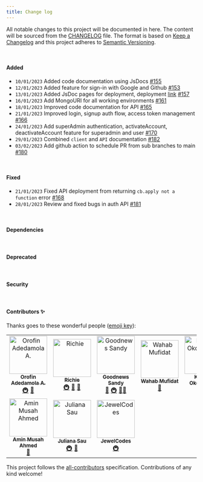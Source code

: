 ```yaml
---
title: Change log
---
```


<!-- PROJECT LOGO -->
All notable changes to this project will be documented in here. The content will be sourced from the [CHANGELOG](https://github.com/Open-Science-Community-Saudi-Arabia/MOOCs/blob/main/CHANGELOG.md) file.
The format is based on [Keep a Changelog](https://keepachangelog.com/en/1.0.0/)
and this project adheres to [Semantic Versioning](https://semver.org/spec/v2.0.0.html).

<!-- Add wider spacing between paragraph -->
<p>&nbsp;</p>

#### Added
- `10/01/2023` Added code documentation using JsDocs [#155](https://github.com/Open-Science-Community-Saudi-Arabia/MOOCs/pull/155)
- `12/01/2023` Added feature for sign-in with Google and Github [#153](https://github.com/Open-Science-Community-Saudi-Arabia/MOOCs/pull/153)
- `13/01/2023` Added JsDoc pages for deployment, deployment [link](https://moocs-jsdocs.netlify.app/) [#157](https://github.com/Open-Science-Community-Saudi-Arabia/MOOCs/pull/157)
- `16/01/2023` Add MongoURI for all working environments [#161](https://github.com/Open-Science-Community-Saudi-Arabia/MOOCs/pull/161)
- `18/01/2023` Improved code documentation for API [#165](https://github.com/Open-Science-Community-Saudi-Arabia/MOOCs/pull/165)
- `21/01/2023` Improved login, signup auth flow, access token management [#166](https://github.com/Open-Science-Community-Saudi-Arabia/MOOCs/pull/166)
- `24/01/2023` Add superAdmin authentication, activateAccount, deactivateAccount feature for superadmin and user [#170](https://github.com/Open-Science-Community-Saudi-Arabia/MOOCs/pull/170)
- `29/01/2023` Combined `client` and `API` documentation [#182](https://github.com/Open-Science-Community-Saudi-Arabia/MOOCs/pull/182)
- `03/02/2023` Add github action to schedule PR from sub branches to main [#180](https://github.com/Open-Science-Community-Saudi-Arabia/MOOCs/pull/180)
  
<p>&nbsp;</p>

#### Fixed
- `21/01/2023` Fixed API deployment from returning `cb.apply not a function` error [#168](https://github.com/Open-Science-Community-Saudi-Arabia/MOOCs/pull/168)
- `28/01/2023` Review and fixed bugs in auth API [#181](https://github.com/Open-Science-Community-Saudi-Arabia/MOOCs/pull/181)

<p>&nbsp;</p>

#### Dependencies

<p>&nbsp;</p>

#### Deprecated

<p>&nbsp;</p>

#### Security

<p>&nbsp;</p>

#### Contributors ✨

Thanks goes to these wonderful people ([emoji key](https://allcontributors.org/docs/en/emoji-key)):

<!-- ALL-CONTRIBUTORS-LIST:START - Do not remove or modify this section -->
<!-- prettier-ignore-start -->
<!-- markdownlint-disable -->
<table>
  <tbody>
    <tr>
      <td align="center"><a href="http://adedamolaorofin.web.app"><img src="https://avatars.githubusercontent.com/u/74486522?v=4?s=100" width="100px;" alt="Orofin Adedamola A."/><br /><sub><b>Orofin Adedamola A.</b></sub></a><br /><a href="#infra-Meekunn" title="Infrastructure (Hosting, Build-Tools, etc)">🚇</a> <a href="#design-Meekunn" title="Design">🎨</a></td>
      <td align="center"><a href="https://realrichi3.github.io"><img src="https://avatars.githubusercontent.com/u/76791916?v=4?s=100" width="100px;" alt="Richie"/><br /><sub><b>Richie</b></sub></a><br /><a href="#infra-RealRichi3" title="Infrastructure (Hosting, Build-Tools, etc)">🚇</a> <a href="#ideas-RealRichi3" title="Ideas, Planning, & Feedback">🤔</a> <a href="https://github.com/Open-Science-Community-Saudi-Arabia/MOOCs/pulls?q=is%3Apr+reviewed-by%3ARealRichi3" title="Reviewed Pull Requests">👀</a></td>
      <td align="center"><a href="https://goodnewssandy.netlify.app/"><img src="https://avatars.githubusercontent.com/u/54219127?v=4?s=100" width="100px;" alt="Goodnews Sandy"/><br /><sub><b>Goodnews Sandy</b></sub></a><br /><a href="https://github.com/Open-Science-Community-Saudi-Arabia/MOOCs/pulls?q=is%3Apr+reviewed-by%3Asandygudie" title="Reviewed Pull Requests">👀</a> <a href="#infra-sandygudie" title="Infrastructure (Hosting, Build-Tools, etc)">🚇</a> <a href="#mentoring-sandygudie" title="Mentoring">🧑‍🏫</a></td>
      <td align="center"><a href="https://github.com/mufidat3250"><img src="https://avatars.githubusercontent.com/u/77861437?v=4?s=100" width="100px;" alt="Wahab Mufidat"/><br /><sub><b>Wahab Mufidat</b></sub></a><br /><a href="#design-mufidat3250" title="Design">🎨</a></td>
      <td align="center"><a href="https://github.com/anslemkelechi"><img src="https://avatars.githubusercontent.com/u/47811347?v=4?s=100" width="100px;" alt="Kelechi Okoronkwo"/><br /><sub><b>Kelechi Okoronkwo</b></sub></a><br /><a href="#infra-anslemkelechi" title="Infrastructure (Hosting, Build-Tools, etc)">🚇</a></td>
      <td align="center"><a href="https://github.com/oEbuka"><img src="https://avatars.githubusercontent.com/u/94439139?v=4?s=100" width="100px;" alt="Obiora Ebuka"/><br /><sub><b>Obiora Ebuka</b></sub></a><br /><a href="#infra-oEbuka" title="Infrastructure (Hosting, Build-Tools, etc)">🚇</a></td>
      <td align="center"><a href="http://okereke.dev"><img src="https://avatars.githubusercontent.com/u/65835404?v=4?s=100" width="100px;" alt="Okereke Chinweotito"/><br /><sub><b>Okereke Chinweotito</b></sub></a><br /><a href="https://github.com/Open-Science-Community-Saudi-Arabia/MOOCs/commits?author=okerekechinweotito" title="Tests">⚠️</a> <a href="#infra-okerekechinweotito" title="Infrastructure (Hosting, Build-Tools, etc)">🚇</a></td>
    </tr>
    <tr>
      <td align="center"><a href="https://github.com/AminMusah"><img src="https://avatars.githubusercontent.com/u/60413409?v=4?s=100" width="100px;" alt="Amin Musah Ahmed"/><br /><sub><b>Amin Musah Ahmed</b></sub></a><br /><a href="https://github.com/Open-Science-Community-Saudi-Arabia/MOOCs/issues?q=author%3AAminMusah" title="Bug reports">🐛</a></td>
      <td align="center"><a href="https://julianasau.vercel.app"><img src="https://avatars.githubusercontent.com/u/49183775?v=4?s=100" width="100px;" alt="Juliana Sau "/><br /><sub><b>Juliana Sau </b></sub></a><br /><a href="#infra-JulianaSau" title="Infrastructure (Hosting, Build-Tools, etc)">🚇</a> <a href="#ideas-JulianaSau" title="Ideas, Planning, & Feedback">🤔</a></td>
      <td align="center"><a href="https://github.com/ORIYOMI289"><img src="https://avatars.githubusercontent.com/u/63899878?v=4?s=100" width="100px;" alt="JewelCodes"/><br /><sub><b>JewelCodes</b></sub></a><br /><a href="#infra-ORIYOMI289" title="Infrastructure (Hosting, Build-Tools, etc)">🚇</a></td>
    </tr>
  </tbody>
</table>

<!-- markdownlint-restore -->
<!-- prettier-ignore-end -->

<!-- ALL-CONTRIBUTORS-LIST:END -->

This project follows the [all-contributors](https://github.com/all-contributors/all-contributors) specification. Contributions of any kind welcome!

<!-- MARKDOWN LINKS & IMAGES -->
<!-- https://www.markdownguide.org/basic-syntax/#reference-style-links -->
[cc-by]: http://creativecommons.org/licenses/by/4.0/
[cc-by-image]: https://i.creativecommons.org/l/by/4.0/88x31.png
[cc-by-shield]: https://img.shields.io/badge/License-CC%20BY%204.0-lightgrey.svg?style=flat-square
[forks-shield]: https://img.shields.io/github/forks/Open-Science-Community-Saudi-Arabia/MOOCs.svg?style=flat-square
[forks-url]: https://github.com/Open-Science-Community-Saudi-Arabia/MOOCs/network/members
[stars-shield]: https://img.shields.io/github/stars/Open-Science-Community-Saudi-Arabia/MOOCs.svg?style=flat-square&color=brightgreen
[stars-url]: https://github.com/Open-Science-Community-Saudi-Arabia/MOOCs/stargazers
[issues-shield]: https://img.shields.io/github/issues/Open-Science-Community-Saudi-Arabia/MOOCs.svg?style=flat-square
[issues-url]: https://github.com/Open-Science-Community-Saudi-Arabia/MOOCs/issues




